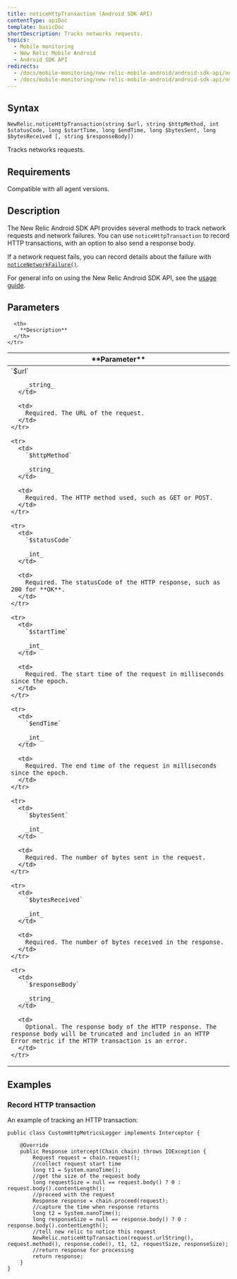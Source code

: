 ```yaml
---
title: noticeHttpTransaction (Android SDK API)
contentType: apiDoc
template: basicDoc
shortDescription: Tracks networks requests.
topics:
  - Mobile monitoring
  - New Relic Mobile Android
  - Android SDK API
redirects:
  - /docs/mobile-monitoring/new-relic-mobile-android/android-sdk-api/noticehttptransaction-android-agent-api
  - /docs/mobile-monitoring/new-relic-mobile-android/android-sdk-api/noticehttptransaction-android-sdk-api
---
```


## Syntax

```
NewRelic.noticeHttpTransaction(string $url, string $httpMethod, int $statusCode, long $startTime, long $endTime, long $bytesSent, long $bytesReceived [, string $responseBody])
```

Tracks networks requests.

## Requirements

Compatible with all agent versions.

## Description

The New Relic Android SDK API provides several methods to track network requests and network failures. You can use `noticeHttpTransaction` to record HTTP transactions, with an option to also send a response body.

If a network request fails, you can record details about the failure with [`noticeNetworkFailure()`](/docs/mobile-monitoring/new-relic-mobile-android/android-sdk-api/noticenetworkfailure-android-agent-api).

For general info on using the New Relic Android SDK API, see the [usage guide](/docs/mobile-monitoring/new-relic-mobile-android/install-configure/work-android-sdk-api).

## Parameters

<Table>
  <thead>
    <tr>
      <th width={200}>
        **Parameter**
      </th>

      <th>
        **Description**
      </th>
    </tr>
  </thead>

  <tbody>
    <tr>
      <td>
        `$url`

        _string_
      </td>

      <td>
        Required. The URL of the request.
      </td>
    </tr>

    <tr>
      <td>
        `$httpMethod`

        _string_
      </td>

      <td>
        Required. The HTTP method used, such as GET or POST.
      </td>
    </tr>

    <tr>
      <td>
        `$statusCode`

        _int_
      </td>

      <td>
        Required. The statusCode of the HTTP response, such as 200 for **OK**.
      </td>
    </tr>

    <tr>
      <td>
        `$startTime`

        _int_
      </td>

      <td>
        Required. The start time of the request in milliseconds since the epoch.
      </td>
    </tr>

    <tr>
      <td>
        `$endTime`

        _int_
      </td>

      <td>
        Required. The end time of the request in milliseconds since the epoch.
      </td>
    </tr>

    <tr>
      <td>
        `$bytesSent`

        _int_
      </td>

      <td>
        Required. The number of bytes sent in the request.
      </td>
    </tr>

    <tr>
      <td>
        `$bytesReceived`

        _int_
      </td>

      <td>
        Required. The number of bytes received in the response.
      </td>
    </tr>

    <tr>
      <td>
        `$responseBody`

        _string_
      </td>

      <td>
        Optional. The response body of the HTTP response. The response body will be truncated and included in an HTTP Error metric if the HTTP transaction is an error.
      </td>
    </tr>
  </tbody>
</Table>

## Examples

### Record HTTP transaction

An example of tracking an HTTP transaction:

```
public class CustomHttpMetricsLogger implements Interceptor {

    @Override
    public Response intercept(Chain chain) throws IOException {
        Request request = chain.request();
        //collect request start time
        long t1 = System.nanoTime();
        //get the size of the request body
        long requestSize = null == request.body() ? 0 : request.body().contentLength();
        //proceed with the request
        Response response = chain.proceed(request);
        //capture the time when response returns
        long t2 = System.nanoTime();
        long responseSize = null == response.body() ? 0 : response.body().contentLength();
        //tell new relic to notice this request
        NewRelic.noticeHttpTransaction(request.urlString(), request.method(), response.code(), t1, t2, requestSize, responseSize);
        //return response for processing
        return response;
    }
}
```
